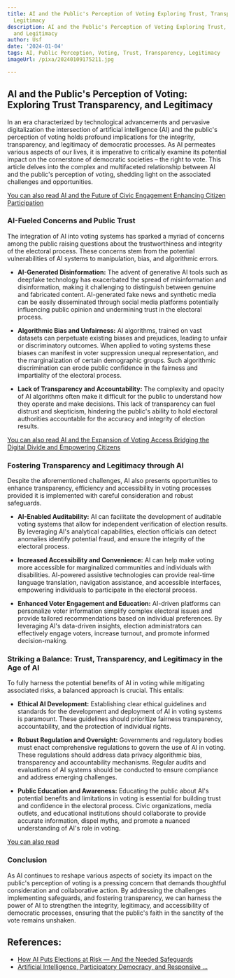 ```yaml
---
title: AI and the Public's Perception of Voting Exploring Trust, Transparency, and
  Legitimacy
description: AI and the Public's Perception of Voting Exploring Trust, Transparency,
  and Legitimacy
author: Usf
date: '2024-01-04'
tags: AI, Public Perception, Voting, Trust, Transparency, Legitimacy
imageUrl: /pixa/20240109175211.jpg

---
```

## AI and the Public's Perception of Voting: Exploring Trust Transparency, and Legitimacy

In  an era characterized  by technological advancements and pervasive digitalization the intersection of artificial intelligence (AI) and the public's perception of voting holds profound implications for  the integrity, transparency, and legitimacy  of democratic processes. As AI permeates various  aspects of our lives, it is imperative to critically examine its potential impact on  the cornerstone of democratic societies – the right to vote. This  article delves into the complex and multifaceted relationship between AI and the public's perception of  voting, shedding light on the associated challenges and opportunities.

[You can also read  AI and  the Future of  Civic Engagement  Enhancing Citizen Participation](AI%20and%20the%20Future%20of%20Civic%20Engagement%20Enhancing%20Citizen%20Participation)


### AI-Fueled Concerns and Public Trust

The integration of AI into voting systems has sparked a myriad of concerns among the public  raising questions about the trustworthiness and integrity of the electoral process. These concerns stem from the potential vulnerabilities of  AI systems to manipulation, bias,  and algorithmic errors.

* **AI-Generated Disinformation:** The advent of generative AI tools such as deepfake technology has exacerbated the spread  of misinformation and disinformation, making it challenging to distinguish between genuine and fabricated content. AI-generated fake  news  and synthetic  media can be easily disseminated through social media platforms potentially  influencing public opinion and  undermining  trust in the electoral process.


* **Algorithmic Bias  and Unfairness:** AI algorithms, trained on vast datasets can perpetuate existing  biases and prejudices, leading to unfair or discriminatory outcomes. When applied to voting systems these biases  can manifest in voter suppression unequal representation, and  the marginalization of certain demographic groups. Such algorithmic discrimination can erode public confidence in the fairness and  impartiality of the electoral process.


* **Lack of Transparency and Accountability:** The complexity and opacity of AI algorithms often make it difficult for the public to understand how they operate  and make  decisions. This lack of transparency can  fuel distrust and skepticism, hindering the public's  ability to hold electoral authorities accountable for the accuracy and integrity of election results.

[You can also read AI  and the Expansion  of Voting Access Bridging the Digital Divide and  Empowering Citizens](AI%20and%20the%20Expansion%20of%20Voting%20Access%20Bridging%20the%20Digital%20Divide%20and%20Empowering%20Citizens)


### Fostering Transparency and Legitimacy through AI

Despite the aforementioned challenges, AI also presents opportunities to enhance transparency, efficiency and accessibility in voting processes provided it is implemented with careful consideration  and robust safeguards.

*  **AI-Enabled Auditability:** AI  can facilitate the development  of auditable voting systems that allow for independent verification of election results. By leveraging  AI's  analytical capabilities, election officials can detect anomalies identify potential  fraud, and ensure the integrity of the electoral process.


* **Increased  Accessibility and Convenience:** AI can help make voting more  accessible for marginalized communities and  individuals with disabilities. AI-powered  assistive technologies can provide real-time language translation, navigation assistance, and accessible interfaces, empowering individuals to participate in the electoral process.


* **Enhanced  Voter  Engagement and Education:** AI-driven platforms can personalize voter  information simplify  complex electoral issues and provide tailored recommendations based on individual preferences.  By leveraging AI's data-driven insights,  election administrators can effectively engage voters, increase turnout, and promote informed decision-making.

### Striking a Balance:  Trust, Transparency, and Legitimacy in the Age of AI

To fully harness the potential benefits  of  AI in voting while mitigating associated risks, a balanced approach  is crucial. This entails:

* **Ethical AI Development:** Establishing clear ethical guidelines and standards for the development and deployment of AI in voting systems is paramount. These guidelines should prioritize fairness transparency,  accountability, and the protection of individual rights.


* **Robust Regulation  and  Oversight:** Governments and regulatory bodies must enact comprehensive regulations to govern  the use  of AI in voting. These regulations should address data privacy algorithmic bias, transparency and accountability mechanisms. Regular audits and evaluations of AI systems should be conducted to ensure compliance and address emerging challenges.


* **Public Education and Awareness:**  Educating the public about AI's potential benefits and limitations  in voting is essential for building trust and confidence in the electoral process. Civic organizations, media outlets, and  educational institutions should collaborate to  provide accurate information, dispel myths,  and  promote  a nuanced understanding of AI's role in  voting.

[You can also read ]()


### Conclusion

As  AI continues to reshape various aspects of society its impact on the  public's perception of voting is a pressing concern that demands thoughtful consideration and collaborative action. By addressing the challenges implementing safeguards, and fostering transparency, we can harness the power of AI to strengthen  the  integrity, legitimacy, and accessibility of democratic processes, ensuring that the public's faith in the sanctity  of the vote remains unshaken.

## References:
- [How AI Puts Elections at Risk — And the Needed Safeguards](https://www.brennancenter.org/our-work/analysis-opinion/how-ai-puts-elections-risk-and-needed-safeguards?gclid=Cj0KCQiAtOmsBhCnARIsAGPa5ya9YmOQZuEQCgEHDXZg8KaUj-BkQgOErj-IQnE8fZF7aseyXbuqLbQaAh-UEALw_wcB&ms=gad_artificial%20intelligence%20tools_665268346943_8628877148_150749630603)
- [Artificial Intelligence, Participatory Democracy, and Responsive ...](https://www.brennancenter.org/our-work/research-reports/artificial-intelligence-participatory-democracy-and-responsive-government)
